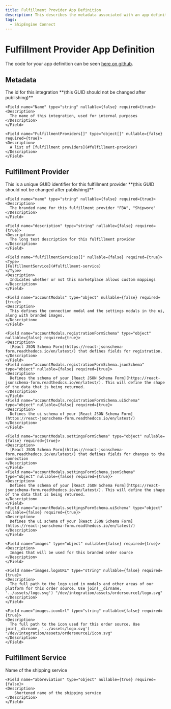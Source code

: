 ```yaml
---
title: Fulfillment Provider App Definition
description: This describes the metadata associated with an app definition for a fulfillment provider`
tags:
  - ShipEngine Connect
---
```


# Fulfillment Provider App Definition

The code for your app definition can be seen [here on github](https://github.com/ShipEngine/connect/blob/master/packages/fulfillment-provider-api/src/app/fulfillment-provider-app-definition.ts).

## Metadata

<Reference>
    <Field name="Id" type="GUID" nullable={false} required={true}>
    <Description>
        The id for this integration **(this GUID should not be changed after
        publishing)**
    </Description>
    </Field>

    <Field name="Name" type="string" nullable={false} required={true}>
    <Description>
      The name of this integration, used for internal purposes
    </Description>
    </Field>

    <Field name="FulfillmentProviders[]" type="object[]" nullable={false} required={true}>
    <Description>
      A list of [fulfillment providers](#fulfillment-provider)
    </Description>
    </Field>

</Reference>

## Fulfillment Provider

<Reference>
    <Field name="id" type="GUID" nullable={false} required={true}>
    <Description>
      This is a unique GUID identifier for this fulfillment provider **(this GUID should not be changed after
        publishing)**
    </Description>
    </Field>

    <Field name="name" type="string" nullable={false} required={true}>
    <Description>
      The branded name for this fulfillment provider "FBA", "Shipwore"
    </Description>
    </Field>

    <Field name="description" type="string" nullable={false} required={true}>
    <Description>
      The long text description for this fulfillment provider
    </Description>
    </Field>

    <Field name="fulfillmentServices[]" nullable={false} required={true}>
    <Type>
    [FulfillmentService](#fulfillment-service)
    </Type>
    <Description>
      Indicates whether or not this marketplace allows custom mappings
    </Description>
    </Field>

    <Field name="accountModals" type="object" nullable={false} required={true}>
    <Description>
      This defines the connection modal and the settings modals in the ui, along with branded images.
    </Description>
    </Field>

    <Field name="accountModals.registrationFormSchema" type="object" nullable={false} required={true}>
    <Description>
      [React JSON Schema Form](https://react-jsonschema-form.readthedocs.io/en/latest/) that defines fields for registration.
    </Description>
    </Field>
    <Field name="accountModals.registrationFormSchema.jsonSchema" type="object" nullable={false} required={true}>
    <Description>
      Defines the schema of your [React JSON Schema Form](https://react-jsonschema-form.readthedocs.io/en/latest/). This will define the shape of the data that is being returned.
    </Description>
    </Field>
    <Field name="accountModals.registrationFormSchema.uiSchema" type="object" nullable={false} required={true}>
    <Description>
      Defines the ui schema of your [React JSON Schema Form](https://react-jsonschema-form.readthedocs.io/en/latest/)
    </Description>
    </Field>

    <Field name="accountModals.settingsFormSchema" type="object" nullable={false} required={true}>
    <Description>
      [React JSON Schema Form](https://react-jsonschema-form.readthedocs.io/en/latest/) that defines fields for changes to the connection
    </Description>
    </Field>
    <Field name="accountModals.settingsFormSchema.jsonSchema" type="object" nullable={false} required={true}>
    <Description>
      Defines the schema of your [React JSON Schema Form](https://react-jsonschema-form.readthedocs.io/en/latest/). This will define the shape of the data that is being returned.
    </Description>
    </Field>
    <Field name="accountModals.settingsFormSchema.uiSchema" type="object" nullable={false} required={true}>
    <Description>
      Defines the ui schema of your [React JSON Schema Form](https://react-jsonschema-form.readthedocs.io/en/latest/)
    </Description>
    </Field>
    
    <Field name="images" type="object" nullable={false} required={true}>
    <Description>
      Images that will be used for this branded order source
    </Description>
    </Field>

    <Field name="images.logoURL" type="string" nullable={false} required={true}>
    <Description>
      The full path to the logo used in modals and other areas of our platform for this order source. Use join(__dirname, '../assets/logo.svg') "/dev/integration/assets/ordersource1/logo.svg"
    </Description>
    </Field>

    <Field name="images.iconUrl" type="string" nullable={false} required={true}>
    <Description>
      The full path to the icon used for this order source. Use join(__dirname, '../assets/logo.svg')  "/dev/integration/assets/ordersource1/icon.svg"
    </Description>
    </Field>

</Reference>

## Fulfillment Service

<Reference>
    <Field name="name" type="string" nullable={false} required={true}>
    <Description>
        Name of the shipping service
    </Description>
    </Field>

    <Field name="abbreviation" type="object" nullable={true} required={false}>
    <Description>
        Shortened name of the shipping service
    </Description>
    </Field>
</Reference>
